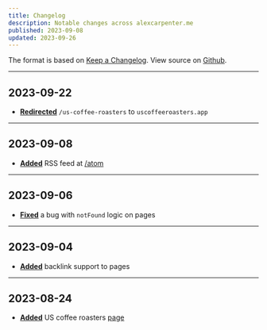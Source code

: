 ```yaml
---
title: Changelog
description: Notable changes across alexcarpenter.me
published: 2023-09-08
updated: 2023-09-26
---
```


The format is based on [Keep a Changelog](https://keepachangelog.com/en/1.0.0/). View source on [Github](https://github.com/alexcarpenter/alexcarpenter.me).

---

## 2023-09-22

- [**Redirected**](https://github.com/alexcarpenter/alexcarpenter.me/commit/f22347487bd2d187b5aa79211242c03cb45fba4f) `/us-coffee-roasters` to `uscoffeeroasters.app`

---

## 2023-09-08

- [**Added**](https://github.com/alexcarpenter/alexcarpenter.me/commit/dbaef66bfb365b45a1439bb8c3b02708a37f007e) RSS feed at [/atom](https://alexcarpenter.me/atom)

---

## 2023-09-06

- [**Fixed**](https://github.com/alexcarpenter/alexcarpenter.me/commit/542e5a8b55d6c0206825cbd0e0c97a2fa7fa8e1b) a bug with `notFound` logic on pages

---

## 2023-09-04

- [**Added**](https://github.com/alexcarpenter/alexcarpenter.me/pull/125) backlink support to pages

---

## 2023-08-24

- [**Added**](https://github.com/alexcarpenter/alexcarpenter.me/commit/71a75130434f217f0268471c8ae8806196470477) US coffee roasters [page](/us-coffee-roasters)